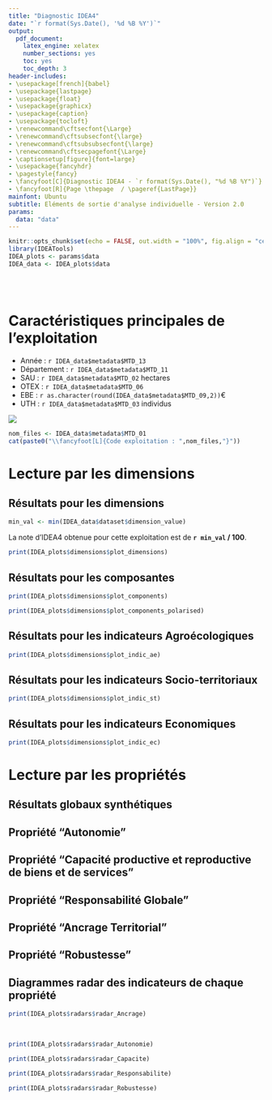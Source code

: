 ```yaml
---
title: "Diagnostic IDEA4"
date: "`r format(Sys.Date(), '%d %B %Y')`"
output: 
  pdf_document:
    latex_engine: xelatex
    number_sections: yes
    toc: yes
    toc_depth: 3
header-includes:
- \usepackage[french]{babel}
- \usepackage{lastpage}
- \usepackage{float}
- \usepackage{graphicx}
- \usepackage{caption}
- \usepackage{tocloft}
- \renewcommand\cftsecfont{\Large}
- \renewcommand\cftsubsecfont{\large}
- \renewcommand\cftsubsubsecfont{\large}
- \renewcommand\cftsecpagefont{\Large}
- \captionsetup[figure]{font=large}
- \usepackage{fancyhdr}
- \pagestyle{fancy}
- \fancyfoot[C]{Diagnostic IDEA4 - `r format(Sys.Date(), "%d %B %Y")`}
- \fancyfoot[R]{Page \thepage  / \pageref{LastPage}}
mainfont: Ubuntu
subtitle: Eléments de sortie d'analyse individuelle - Version 2.0
params:
  data: "data"
---
```


```r
knitr::opts_chunk$set(echo = FALSE, out.width = "100%", fig.align = "center")
library(IDEATools)
IDEA_plots <- params$data
IDEA_data <- IDEA_plots$data
```

<br>
<br>

# Caractéristiques principales de l'exploitation {-}
\large
- Année : `r IDEA_data$metadata$MTD_13`
- Département : `r IDEA_data$metadata$MTD_11`
- SAU : `r IDEA_data$metadata$MTD_02` hectares
- OTEX : `r IDEA_data$metadata$MTD_06`
- EBE : `r as.character(round(IDEA_data$metadata$MTD_09,2))`€
- UTH : `r IDEA_data$metadata$MTD_03` individus


![](bandeau.png)

```r
nom_files <- IDEA_data$metadata$MTD_01
cat(paste0("\\fancyfoot[L]{Code exploitation : ",nom_files,"}"))
```


\newpage

# Lecture par les dimensions

## Résultats pour les dimensions

\Large

```r
min_val <- min(IDEA_data$dataset$dimension_value)
```

La note d'IDEA4 obtenue pour cette exploitation est de **`r min_val` /
100**.

\large

```r
print(IDEA_plots$dimensions$plot_dimensions)
```

\newpage

## Résultats pour les composantes

```r
print(IDEA_plots$dimensions$plot_components)
```

```r
print(IDEA_plots$dimensions$plot_components_polarised)
```

\newpage

## Résultats pour les indicateurs Agroécologiques

```r
print(IDEA_plots$dimensions$plot_indic_ae)
```

\newpage

## Résultats pour les indicateurs Socio-territoriaux

```r
print(IDEA_plots$dimensions$plot_indic_st)
```

\newpage

## Résultats pour les indicateurs Economiques

```r
print(IDEA_plots$dimensions$plot_indic_ec)
```

\newpage

# Lecture par les propriétés

## Résultats globaux synthétiques

\begin{center}
\rotatebox{270}{

\begin{minipage}{0.9\textheight}

```r
print(IDEA_plots$trees$Global)
```

\end{minipage}}
\end{center}

\newpage

## Propriété "Autonomie"


\begin{center}
\rotatebox{270}{

\begin{minipage}{0.9\textheight}

```r
print(IDEA_plots$trees$Autonomie)
```

\end{minipage}}
\end{center}

\newpage

## Propriété "Capacité productive et reproductive de biens et de services"

\begin{center}
\rotatebox{270}{

\begin{minipage}{0.9\textheight}

```r
print(IDEA_plots$trees$Capacite)
```

\end{minipage}}
\end{center}

\newpage

## Propriété "Responsabilité Globale"

\begin{center}
\rotatebox{270}{

\begin{minipage}{0.9\textheight}

```r
print(IDEA_plots$trees$Responsabilite)
```

\end{minipage}}
\end{center}

\newpage

## Propriété "Ancrage Territorial"

\begin{center}
\rotatebox{270}{

\begin{minipage}{0.9\textheight}

```r
print(IDEA_plots$trees$Ancrage)
```

\end{minipage}}
\end{center}

\newpage

## Propriété "Robustesse"

\begin{center}
\rotatebox{270}{

\begin{minipage}{0.9\textheight}

```r
print(IDEA_plots$trees$Robustesse)
```

\end{minipage}}
\end{center}

## Diagrammes radar des indicateurs de chaque propriété

```r
print(IDEA_plots$radars$radar_Ancrage)
```

<br>

```r
print(IDEA_plots$radars$radar_Autonomie)
```

```r
print(IDEA_plots$radars$radar_Capacite)
```

```r
print(IDEA_plots$radars$radar_Responsabilite)
```

```r
print(IDEA_plots$radars$radar_Robustesse)
```

